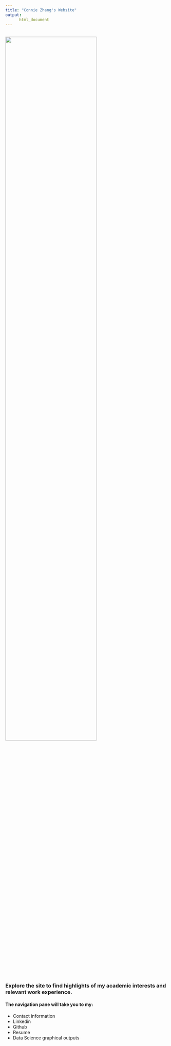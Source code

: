 ```yaml
---
title: "Connie Zhang's Website"
output:
      html_document
---
```


<br/>
<img src="images/IMG_5760.jpeg" style="width:75%">

### Explore the site to find highlights of my academic interests and relevant work experience. 
#### The navigation pane will take you to my:
* Contact information
* Linkedin
* Github 
* Resume
* Data Science graphical outputs